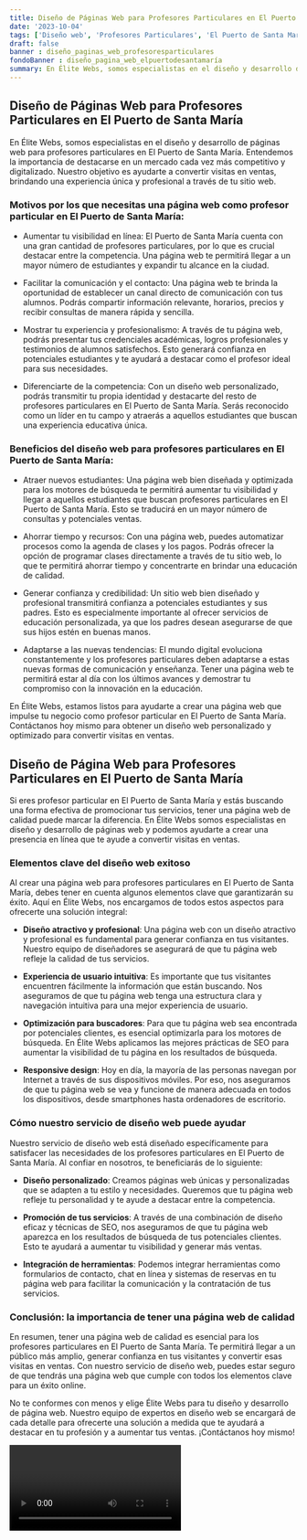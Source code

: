 ```yaml
---
title: Diseño de Páginas Web para Profesores Particulares en El Puerto de Santa María
date: '2023-10-04'
tags: ['Diseño web', 'Profesores Particulares', 'El Puerto de Santa María']
draft: false
banner : diseño_paginas_web_profesoresparticulares
fondoBanner : diseño_pagina_web_elpuertodesantamaría
summary: En Élite Webs, somos especialistas en el diseño y desarrollo de páginas web para profesores particulares en El Puerto de Santa María. Entendemos la importancia de destacarse en un mercado cada vez más competitivo y digitalizado. Nuestro objetivo es ayudarte a convertir visitas en ventas, brindando una experiencia única y profesional a través de tu sitio web.
---
```


## Diseño de Páginas Web para Profesores Particulares en El Puerto de Santa María

En Élite Webs, somos especialistas en el diseño y desarrollo de páginas web para profesores particulares en El Puerto de Santa María. Entendemos la importancia de destacarse en un mercado cada vez más competitivo y digitalizado. Nuestro objetivo es ayudarte a convertir visitas en ventas, brindando una experiencia única y profesional a través de tu sitio web.

### Motivos por los que necesitas una página web como profesor particular en El Puerto de Santa María:

- Aumentar tu visibilidad en línea: El Puerto de Santa María cuenta con una gran cantidad de profesores particulares, por lo que es crucial destacar entre la competencia. Una página web te permitirá llegar a un mayor número de estudiantes y expandir tu alcance en la ciudad.

- Facilitar la comunicación y el contacto: Una página web te brinda la oportunidad de establecer un canal directo de comunicación con tus alumnos. Podrás compartir información relevante, horarios, precios y recibir consultas de manera rápida y sencilla.

- Mostrar tu experiencia y profesionalismo: A través de tu página web, podrás presentar tus credenciales académicas, logros profesionales y testimonios de alumnos satisfechos. Esto generará confianza en potenciales estudiantes y te ayudará a destacar como el profesor ideal para sus necesidades.

- Diferenciarte de la competencia: Con un diseño web personalizado, podrás transmitir tu propia identidad y destacarte del resto de profesores particulares en El Puerto de Santa María. Serás reconocido como un líder en tu campo y atraerás a aquellos estudiantes que buscan una experiencia educativa única.

### Beneficios del diseño web para profesores particulares en El Puerto de Santa María:

- Atraer nuevos estudiantes: Una página web bien diseñada y optimizada para los motores de búsqueda te permitirá aumentar tu visibilidad y llegar a aquellos estudiantes que buscan profesores particulares en El Puerto de Santa María. Esto se traducirá en un mayor número de consultas y potenciales ventas.

- Ahorrar tiempo y recursos: Con una página web, puedes automatizar procesos como la agenda de clases y los pagos. Podrás ofrecer la opción de programar clases directamente a través de tu sitio web, lo que te permitirá ahorrar tiempo y concentrarte en brindar una educación de calidad.

- Generar confianza y credibilidad: Un sitio web bien diseñado y profesional transmitirá confianza a potenciales estudiantes y sus padres. Esto es especialmente importante al ofrecer servicios de educación personalizada, ya que los padres desean asegurarse de que sus hijos estén en buenas manos.

- Adaptarse a las nuevas tendencias: El mundo digital evoluciona constantemente y los profesores particulares deben adaptarse a estas nuevas formas de comunicación y enseñanza. Tener una página web te permitirá estar al día con los últimos avances y demostrar tu compromiso con la innovación en la educación.

En Élite Webs, estamos listos para ayudarte a crear una página web que impulse tu negocio como profesor particular en El Puerto de Santa María. Contáctanos hoy mismo para obtener un diseño web personalizado y optimizado para convertir visitas en ventas.

<GifSeo />

<Cta />

## Diseño de Página Web para Profesores Particulares en El Puerto de Santa María

Si eres profesor particular en El Puerto de Santa María y estás buscando una forma efectiva de promocionar tus servicios, tener una página web de calidad puede marcar la diferencia. En Élite Webs somos especialistas en diseño y desarrollo de páginas web y podemos ayudarte a crear una presencia en línea que te ayude a convertir visitas en ventas.

### Elementos clave del diseño web exitoso

Al crear una página web para profesores particulares en El Puerto de Santa María, debes tener en cuenta algunos elementos clave que garantizarán su éxito. Aquí en Élite Webs, nos encargamos de todos estos aspectos para ofrecerte una solución integral:

- **Diseño atractivo y profesional**: Una página web con un diseño atractivo y profesional es fundamental para generar confianza en tus visitantes. Nuestro equipo de diseñadores se asegurará de que tu página web refleje la calidad de tus servicios.

- **Experiencia de usuario intuitiva**: Es importante que tus visitantes encuentren fácilmente la información que están buscando. Nos aseguramos de que tu página web tenga una estructura clara y navegación intuitiva para una mejor experiencia de usuario.

- **Optimización para buscadores**: Para que tu página web sea encontrada por potenciales clientes, es esencial optimizarla para los motores de búsqueda. En Élite Webs aplicamos las mejores prácticas de SEO para aumentar la visibilidad de tu página en los resultados de búsqueda.

- **Responsive design**: Hoy en día, la mayoría de las personas navegan por Internet a través de sus dispositivos móviles. Por eso, nos aseguramos de que tu página web se vea y funcione de manera adecuada en todos los dispositivos, desde smartphones hasta ordenadores de escritorio.

### Cómo nuestro servicio de diseño web puede ayudar

Nuestro servicio de diseño web está diseñado específicamente para satisfacer las necesidades de los profesores particulares en El Puerto de Santa María. Al confiar en nosotros, te beneficiarás de lo siguiente:

- **Diseño personalizado**: Creamos páginas web únicas y personalizadas que se adapten a tu estilo y necesidades. Queremos que tu página web refleje tu personalidad y te ayude a destacar entre la competencia.

- **Promoción de tus servicios**: A través de una combinación de diseño eficaz y técnicas de SEO, nos aseguramos de que tu página web aparezca en los resultados de búsqueda de tus potenciales clientes. Esto te ayudará a aumentar tu visibilidad y generar más ventas.

- **Integración de herramientas**: Podemos integrar herramientas como formularios de contacto, chat en línea y sistemas de reservas en tu página web para facilitar la comunicación y la contratación de tus servicios.

### Conclusión: la importancia de tener una página web de calidad

En resumen, tener una página web de calidad es esencial para los profesores particulares en El Puerto de Santa María. Te permitirá llegar a un público más amplio, generar confianza en tus visitantes y convertir esas visitas en ventas. Con nuestro servicio de diseño web, puedes estar seguro de que tendrás una página web que cumple con todos los elementos clave para un éxito online.

No te conformes con menos y elige Élite Webs para tu diseño y desarrollo de página web. Nuestro equipo de expertos en diseño web se encargará de cada detalle para ofrecerte una solución a medida que te ayudará a destacar en tu profesión y a aumentar tus ventas. ¡Contáctanos hoy mismo!

<Video />

<CtaBot job='Profesores Particulares' city='El Puerto de Santa María'/>

<Gmaps query='El Puerto de Santa María+españa+maps' />